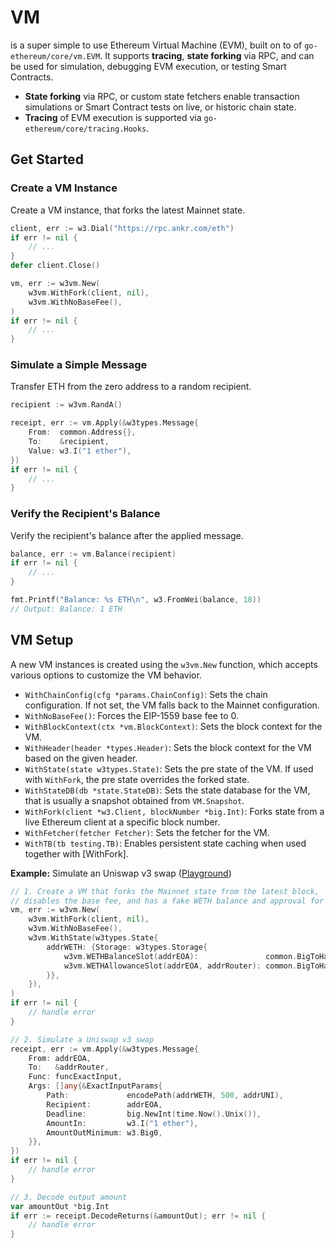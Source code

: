 # VM

<DocLink title="w3vm.VM" /> is a super simple to use Ethereum Virtual Machine (EVM), built on to of `go-ethereum/core/vm.EVM`. It supports **tracing**, **state forking** via RPC, and can be used for simulation, debugging EVM execution, or testing Smart Contracts.

* **State forking** via RPC, or custom state fetchers enable transaction simulations or Smart Contract tests on live, or historic chain state.
* **Tracing** of EVM execution is supported via `go-ethereum/core/tracing.Hooks`.


## Get Started

<Steps>

### Create a VM Instance

Create a VM instance, that forks the latest Mainnet state.

```go
client, err := w3.Dial("https://rpc.ankr.com/eth")
if err != nil {
    // ...
}
defer client.Close()

vm, err := w3vm.New(
    w3vm.WithFork(client, nil),
    w3vm.WithNoBaseFee(),
)
if err != nil {
    // ...
}
```

### Simulate a Simple Message

Transfer ETH from the zero address to a random recipient.

```go
recipient := w3vm.RandA()

receipt, err := vm.Apply(&w3types.Message{
    From:  common.Address{},
    To:    &recipient,
    Value: w3.I("1 ether"),
})
if err != nil {
    // ...
}
```

### Verify the Recipient's Balance

Verify the recipient's balance after the applied message.

```go
balance, err := vm.Balance(recipient)
if err != nil {
    // ...
}

fmt.Printf("Balance: %s ETH\n", w3.FromWei(balance, 18))
// Output: Balance: 1 ETH
```

</Steps>


## VM Setup

A new VM instances is created using the `w3vm.New` function, which accepts various options to customize the VM behavior.

* `WithChainConfig(cfg *params.ChainConfig)`: Sets the chain configuration. If not set, the VM falls back to the Mainnet configuration.
* `WithNoBaseFee()`: Forces the EIP-1559 base fee to 0.
* `WithBlockContext(ctx *vm.BlockContext)`: Sets the block context for the VM.
* `WithHeader(header *types.Header)`: Sets the block context for the VM based on the given header.
* `WithState(state w3types.State)`: Sets the pre state of the VM. If used with `WithFork`, the pre state overrides the forked state.
* `WithStateDB(db *state.StateDB)`: Sets the state database for the VM, that is usually a snapshot obtained from `VM.Snapshot`.
* `WithFork(client *w3.Client, blockNumber *big.Int)`: Forks state from a live Ethereum client at a specific block number.
* `WithFetcher(fetcher Fetcher)`: Sets the fetcher for the VM.
* `WithTB(tb testing.TB)`: Enables persistent state caching when used together with [WithFork].


**Example:** Simulate an Uniswap v3 swap ([Playground](https://pkg.go.dev/github.com/lmittmann/w3/w3vm#example-VM))

```go
// 1. Create a VM that forks the Mainnet state from the latest block,
// disables the base fee, and has a fake WETH balance and approval for the router
vm, err := w3vm.New(
    w3vm.WithFork(client, nil),
    w3vm.WithNoBaseFee(),
    w3vm.WithState(w3types.State{
        addrWETH: {Storage: w3types.Storage{
            w3vm.WETHBalanceSlot(addrEOA):               common.BigToHash(w3.I("1 ether")),
            w3vm.WETHAllowanceSlot(addrEOA, addrRouter): common.BigToHash(w3.I("1 ether")),
        }},
    }),
)
if err != nil {
    // handle error
}

// 2. Simulate a Uniswap v3 swap
receipt, err := vm.Apply(&w3types.Message{
    From: addrEOA,
    To:   &addrRouter,
    Func: funcExactInput,
    Args: []any{&ExactInputParams{
        Path:             encodePath(addrWETH, 500, addrUNI),
        Recipient:        addrEOA,
        Deadline:         big.NewInt(time.Now().Unix()),
        AmountIn:         w3.I("1 ether"),
        AmountOutMinimum: w3.Big0,
    }},
})
if err != nil {
    // handle error
}

// 3. Decode output amount
var amountOut *big.Int
if err := receipt.DecodeReturns(&amountOut); err != nil {
    // handle error
}
```
